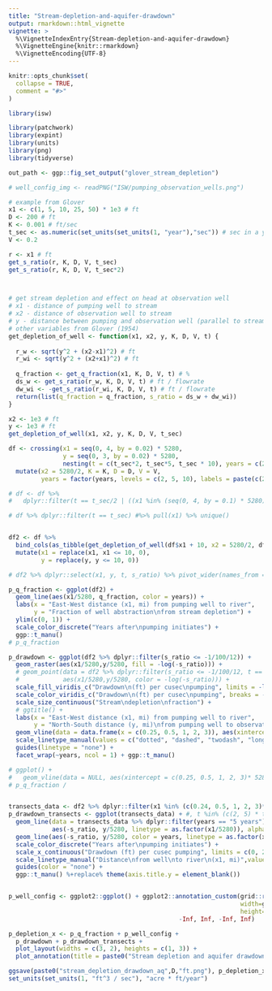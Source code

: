 ```yaml
---
title: "Stream-depletion-and-aquifer-drawdown"
output: rmarkdown::html_vignette
vignette: >
  %\VignetteIndexEntry{Stream-depletion-and-aquifer-drawdown}
  %\VignetteEngine{knitr::rmarkdown}
  %\VignetteEncoding{UTF-8}
---
```


```r
knitr::opts_chunk$set(
  collapse = TRUE,
  comment = "#>"
)
```

```r
library(isw)
```


```r
library(patchwork)
library(expint)
library(units)
library(png)
library(tidyverse)

out_path <- ggp::fig_set_output("glover_stream_depletion")

# well_config_img <- readPNG("ISW/pumping_observation_wells.png")

# example from Glover
x1 <- c(1, 5, 10, 25, 50) * 1e3 # ft
D <- 200 # ft
K <- 0.001 # ft/sec
t_sec <- as.numeric(set_units(set_units(1, "year"),"sec")) # sec in a year
V <- 0.2

r <- x1 # ft
get_s_ratio(r, K, D, V, t_sec)
get_s_ratio(r, K, D, V, t_sec*2)



# get stream depletion and effect on head at observation well
# x1 - distance of pumping well to stream
# x2 - distance of observation well to stream
# y - distance between pumping and observation well (parallel to stream)
# other variables from Glover (1954)
get_depletion_of_well <- function(x1, x2, y, K, D, V, t) {
  
  r_w <- sqrt(y^2 + (x2-x1)^2) # ft
  r_wi <- sqrt(y^2 + (x2+x1)^2) # ft
  
  q_fraction <- get_q_fraction(x1, K, D, V, t) # %
  ds_w <- get_s_ratio(r_w, K, D, V, t) # ft / flowrate
  dw_wi <- -get_s_ratio(r_wi, K, D, V, t) # ft / flowrate
  return(list(q_fraction = q_fraction, s_ratio = ds_w + dw_wi))
}

x2 <- 1e3 # ft
y <- 1e3 # ft
get_depletion_of_well(x1, x2, y, K, D, V, t_sec)

df <- crossing(x1 = seq(0, 4, by = 0.02) * 5280, 
               y = seq(0, 3, by = 0.02) * 5280, 
               nesting(t = c(t_sec*2, t_sec*5, t_sec * 10), years = c(2, 5, 10))) %>%
  mutate(x2 = 5280/2, K = K, D = D, V = V,
         years = factor(years, levels = c(2, 5, 10), labels = paste(c(2, 5, 10), "years")))

# df <- df %>%
#   dplyr::filter(t == t_sec/2 | ((x1 %in% (seq(0, 4, by = 0.1) * 5280)) & y %in% (seq(0, 3, by = 0.1) * 5280)))

# df %>% dplyr::filter(t == t_sec) #%>% pull(x1) %>% unique()


df2 <- df %>% 
  bind_cols(as_tibble(get_depletion_of_well(df$x1 + 10, x2 = 5280/2, df$y + 10, K, D, V, df$t))) %>%
  mutate(x1 = replace(x1, x1 <= 10, 0),
         y = replace(y, y <= 10, 0))

# df2 %>% dplyr::select(x1, y, t, s_ratio) %>% pivot_wider(names_from = "t", values_from = "s_ratio")

p_q_fraction <- ggplot(df2) + 
  geom_line(aes(x1/5280, q_fraction, color = years)) +
  labs(x = "East-West distance (x1, mi) from pumping well to river",
       y = "Fraction of well abstraction\nfrom stream depletion") +
  ylim(c(0, 1)) +
  scale_color_discrete("Years after\npumping initiates") +
  ggp::t_manu()
# p_q_fraction

p_drawdown <- ggplot(df2 %>% dplyr::filter(s_ratio <= -1/100/12)) + 
  geom_raster(aes(x1/5280,y/5280, fill = -log(-s_ratio))) +
  # geom_point(data = df2 %>% dplyr::filter(s_ratio <= -1/100/12, t == t_sec*10),
  #            aes(x1/5280,y/5280, color = -log(-s_ratio))) +
  scale_fill_viridis_c("Drawdown\n(ft) per cusec\npumping", limits = -log(c(16, 1/100/12)), breaks = -log(c(1/64/12, 1/16/12, 1/3/12, 1/12, 1/4, 1, 4, 16)), labels = c("1/64 in","1/16 in","1/4 in","1 in", "4 in", "1 ft", "4 ft", "16 ft")) + 
  scale_color_viridis_c("Drawdown\n(ft) per cusec\npumping", breaks = -log(c(1/64/12, 1/16/12, 1/3/12, 1/12, 1/4, 1, 4, 16)), labels = c("1/64 in","1/16 in","1/4 in","1 in", "4 in", "1 ft", "4 ft", "16 ft")) + 
  scale_size_continuous("Stream\ndepletion\nfraction") +
  # ggtitle() +
  labs(x = "East-West distance (x1, mi) from pumping well to river",
       y = "North-South distance (y, mi)\nfrom pumping well to observation well") +
  geom_vline(data = data.frame(x = c(0.25, 0.5, 1, 2, 3)), aes(xintercept = x, linetype = as.factor(x)), alpha = 0.4)+
  scale_linetype_manual(values = c("dotted", "dashed", "twodash", "longdash", "solid")) +
  guides(linetype = "none") +
  facet_wrap(~years, ncol = 1) + ggp::t_manu()

# ggplot() + 
#   geom_vline(data = NULL, aes(xintercept = c(0.25, 0.5, 1, 2, 3)* 5280))
# p_q_fraction / 


transects_data <- df2 %>% dplyr::filter(x1 %in% (c(0.24, 0.5, 1, 2, 3)*5280))
p_drawdown_transects <- ggplot(transects_data) + #, t %in% (c(2, 5) * t_sec))) + 
  geom_line(data = transects_data %>% dplyr::filter(years == "5 years") %>% dplyr::select(-years),
            aes(-s_ratio, y/5280, linetype = as.factor(x1/5280)), alpha = 0.15) + 
  geom_line(aes(-s_ratio, y/5280, color = years, linetype = as.factor(x1/5280))) + 
  scale_color_discrete("Years after\npumping initiates") +
  scale_x_continuous("Drawdown (ft) per cusec pumping", limits = c(0, 2.5)) + facet_wrap(~years, ncol = 1) +
  scale_linetype_manual("Distance\nfrom well\nto river\n(x1, mi)",values = c("dotted", "dashed", "twodash", "longdash", "solid"), labels = c(0.25, 0.5, 1, 2, 3)) +
  guides(color = "none") +
  ggp::t_manu() %+replace% theme(axis.title.y = element_blank())


p_well_config <- ggplot2::ggplot() + ggplot2::annotation_custom(grid::rasterGrob(well_config_img,
                                                                width=ggplot2::unit(1,"npc"),
                                                                height=ggplot2::unit(1,"npc")),
                                               -Inf, Inf, -Inf, Inf) 

p_depletion_x <- p_q_fraction + p_well_config +
  p_drawdown + p_drawdown_transects + 
  plot_layout(widths = c(3, 2), heights = c(1, 3)) +
  plot_annotation(title = paste0("Stream depletion and aquifer drawdown at observation well (x2 = 1/2 mile, ",D," ft aq. depth)"))

ggsave(paste0("stream_depletion_drawdown_aq",D,"ft.png"), p_depletion_x, path = out_path, width = 8, height = 8)
set_units(set_units(1, "ft^3 / sec"), "acre * ft/year")
```

